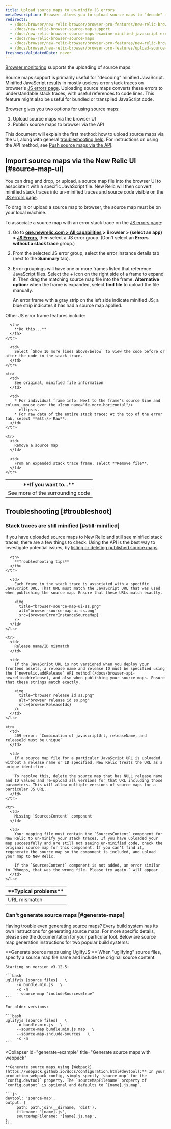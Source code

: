 ```yaml
---
title: Upload source maps to un-minify JS errors
metaDescription: Browser allows you to upload source maps to "decode" minified JavaScript; this allows you to understand your error stack traces in the browser UI.
redirects:
  - /docs/browser/new-relic-browser/browser-pro-features/new-relic-browser-source-map-support
  - /docs/new-relic-browser-source-map-support
  - /docs/new-relic-browser-source-maps-examine-minified-javascript-errors
  - /docs/new-relic-browser-source-maps
  - /docs/browser/new-relic-browser/browser-pro-features/new-relic-browser-source-maps
  - /docs/browser/new-relic-browser/browser-pro-features/upload-source-maps-un-minify-js-errors
freshnessValidatedDate: never
---
```




[Browser monitoring](/docs/browser/new-relic-browser/getting-started/introduction-new-relic-browser) supports the uploading of source maps.

Source maps support is primarily useful for "decoding" minified JavaScript. Minified JavaScript results in mostly useless error stack traces on browser's [JS errors page](/docs/browser/new-relic-browser/browser-pro-features/javascript-errors-page-examining-errors-over-time). Uploading source maps converts these errors to understandable stack traces, with useful references to code lines. This feature might also be useful for bundled or transpiled JavaScript code.

Browser gives you two options for using source maps:

1. Upload source maps via the browser UI
2. Publish source maps to browser via the API

This document will explain the first method: how to upload source maps via the UI, along with general [troubleshooting help](#troubleshoot). For instructions on using the API method, see [Push source maps via the API](/docs/push-source-maps-api).

## Import source maps via the New Relic UI [#source-map-ui]

You can drag and drop, or upload, a source map file into the browser UI to associate it with a specific JavaScript file. New Relic will then convert minified stack traces into un-minified traces and source code visible on the [JS errors page](#examine-unminified).

To drag in or upload a source map to browser, the source map must be on your local machine.

To associate a source map with an error stack trace on the [JS errors page](/docs/browser/new-relic-browser/browser-pro-features/javascript-errors-page-examining-errors-over-time):

1. Go to **[one.newrelic.com > All capabilities](https://one.newrelic.com/all-capabilities) > Browser > (select an app) > [JS Errors](/docs/browser/new-relic-browser/browser-pro-features/javascript-errors-page-examining-errors-over-time)**, then select a JS error group. (Don't select an **Errors without a stack trace** group.)
2. From the selected JS error group, select the error instance details tab (next to the **Summary** tab).
3. Error groupings will have one or more frames listed that reference JavaScript files. Select the + icon on the right side of a frame to expand it. Then drag the matching source map file into the frame. **Alternative option:** when the frame is expanded, select **find file** to upload the file manually.

   <Callout variant="tip">
     An error frame with a gray strip on the left side indicate minified JS; a blue strip indicates it has had a source map applied.
   </Callout>

Other JS error frame features include:

<table>
  <thead>
    <tr>
      <th style={{ width: "200px" }}>
        **If you want to...**
      </th>

      <th>
        **Do this...**
      </th>
    </tr>
  </thead>

  <tbody>
    <tr>
      <td>
        See more of the surrounding code
      </td>

      <td>
        Select `Show 10 more lines above/below` to view the code before or after the code in the stack trace.
      </td>
    </tr>

    <tr>
      <td>
        See original, minified file information
      </td>

      <td>
        * For individual frame info: Next to the frame's source line and column, mouse over the <Icon name="fe-more-horizontal"/>
          ellipsis.
        * For raw data of the entire stack trace: At the top of the error tab, select **&lt;/> Raw**.
      </td>
    </tr>

    <tr>
      <td>
        Remove a source map
      </td>

      <td>
        From an expanded stack trace frame, select **Remove file**.
      </td>
    </tr>
  </tbody>
</table>

## Troubleshooting [#troubleshoot]

### Stack traces are still minified [#still-minified]

If you have uploaded source maps to New Relic and still see minified stack traces, there are a few things to check. Using the API is the best way to investigate potential issues, by [listing or deleting published source maps](/docs/push-source-maps-api#publish).

<table>
  <thead>
    <tr>
      <th style={{ width: "200px" }}>
        **Typical problems**
      </th>

      <th>
        **Troubleshooting tips**
      </th>
    </tr>
  </thead>

  <tbody>
    <tr>
      <td>
        URL mismatch
      </td>

      <td>
        Each frame in the stack trace is associated with a specific JavaScript URL. That URL must match the JavaScript URL that was used when publishing the source map. Ensure that these URLs match exactly.

        <img
          title="browser-source-map-ui-ss.png"
          alt="browser-source-map-ui-ss.png"
          src={browserErrorInstanceSourceMap}
        />
      </td>
    </tr>

    <tr>
      <td>
        Release name/ID mismatch
      </td>

      <td>
        If the JavaScript URL is not versioned when you deploy your frontend assets, a release name and release ID must be specified using the [`newrelic.addRelease` API method](/docs/browser-api-newrelicaddrelease), and also when publishing your source maps. Ensure that these strings match exactly.

        <img
          title="browser release id ss.png"
          alt="browser release id ss.png"
          src={browserReleaseIds}
        />
      </td>
    </tr>

    <tr>
      <td>
        409 error: `Combination of javascriptUrl, releaseName, and releaseId must be unique`
      </td>

      <td>
        If a source map file for a particular JavaScript URL is uploaded without a release name or ID specified, New Relic treats the URL as a unique identifier.

        To resolve this, delete the source map that has NULL release name and ID values and re-upload all versions for that URL including those parameters. This will allow multiple versions of source maps for a particular JS URL.
      </td>
    </tr>

    <tr>
      <td>
        Missing `SourcesContent` component
      </td>

      <td>
        Your mapping file must contain the `SourcesContent` component for New Relic to un-minify your stack traces. If you have uploaded your map successfully and are still not seeing un-minified code, check the original source map for this component. If you can't find it, regenerate the source map so the component is included, and upload your map to New Relic.

        If the `SourcesContent` component is not added, an error similar to `Whoops, that was the wrong file. Please try again.` will appear.
      </td>
    </tr>
  </tbody>
</table>

### Can't generate source maps [#generate-maps]

Having trouble even generating source maps? Every build system has its own instructions for generating source maps. For more specific details, please see the documentation for your particular tool. Below are source map generation instructions for two popular build systems:

<CollapserGroup>
  <Collapser
    id="generate-example"
    title="Generate source maps with UglifyJS"
  >
    **Generate source maps using UglifyJS:** When "uglifying" source files, specify a source map file name and include the original source content:

    Starting on version v3.12.5:

    ```bash
    uglifyjs [source files]   \ 
         -o bundle.min.js   \ 
         -c -m
         --source-map "includeSources=true"
    ```

    For older versions:

    ```bash
    uglifyjs [source files]   \ 
         -o bundle.min.js   \ 
         --source-map bundle.min.js.map   \ 
         --source-map-include-sources   \ 
         -c -m
    ```
  </Collapser>

  <Collapser
    id="generate-example"
    title="Generate source maps with webpack"
  >
    **Generate source maps using [Webpack](https://webpack.github.io/docs/configuration.html#devtool):** In your production webpack config, simply specify `source-map` for the `config.devtool` property. The `sourceMapFilename` property of `config.output` is optional and defaults to `[name].js.map`.

    ```js
    devtool: 'source-map', 
    output: { 
         path: path.join(__dirname, 'dist'), 
         filename: '[name].js', 
         sourceMapFilename: '[name].js.map', 
    },
    ```
  </Collapser>
</CollapserGroup>
